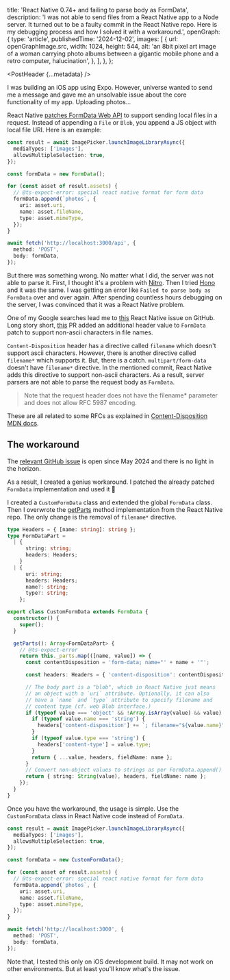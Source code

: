
  title: 'React Native 0.74+ and failing to parse body as FormData',
  description:
    'I was not able to send files from a React Native app to a Node server. It turned out to be a faulty commit in the React Native repo. Here is my debugging process and how I solved it with a workaround.',
  openGraph: {
    type: 'article',
    publishedTime: '2024-12-02',
    images: [
      {
        url: openGraphImage.src,
        width: 1024,
        height: 544,
        alt: 'an 8bit pixel art image of a woman  carrying photo albums between a gigantic mobile phone and a retro computer, halucination',
      },
    ],
  },
};

<PostHeader {...metadata} />

I was building an iOS app using Expo. However, universe wanted to send me a message and gave me an unsolvable issue about the core functionality of my app. Uploading photos...

React Native [patches FormData Web API](https://github.com/facebook/react-native/blob/v0.76.3/packages/react-native/Libraries/Network/FormData.js) to support sending local files in a request. Instead of appending a `File` or `Blob`, you append a JS object with local file URI. Here is an example:

```ts
const result = await ImagePicker.launchImageLibraryAsync({
  mediaTypes: ['images'],
  allowsMultipleSelection: true,
});

const formData = new FormData();

for (const asset of result.assets) {
  // @ts-expect-error: special react native format for form data
  formData.append(`photos`, {
    uri: asset.uri,
    name: asset.fileName,
    type: asset.mimeType,
  });
}

await fetch('http://localhost:3000/api', {
  method: 'POST',
  body: formData,
});
```

But there was something wrong. No matter what I did, the server was not able to parse it. First, I thought it's a problem with [Nitro](https://nitro.build/). Then I tried [Hono](https://hono.dev/) and it was the same. I was getting an error like `Failed to parse body as FormData` over and over again. After spending countless hours debugging on the server, I was convinced that it was a React Native problem.

One of my Google searches lead me to [this](https://github.com/facebook/react-native/issues/44737) React Native issue on GitHub. Long story short, [this](https://github.com/facebook/react-native/pull/35060) PR added an additional header value to `FormData` patch to support non-ascii characters in file names.

`Content-Disposition` header has a directive called `filename` which doesn't support ascii characters. However, there is another directive called `filename*` which supports it. But, there is a catch. `multipart/form-data` doesn't have `filename*` directive. In the mentioned commit, React Native adds this directive to support non-ascii characters. As a result, server parsers are not able to parse the request body as `FormData`.

> Note that the request header does not have the filename\* parameter and does not allow RFC 5987 encoding.

These are all related to some RFCs as explained in [Content-Disposition MDN docs](https://developer.mozilla.org/en-US/docs/Web/HTTP/Headers/Content-Disposition).

## The workaround

The [relevant GitHub issue](https://github.com/facebook/react-native/issues/44737) is open since May 2024 and there is no light in the horizon.

As a result, I created a genius workaround. I patched the already patched `FormData` implementation and used it 🤡

I created a `CustomFormData` class and extended the global `FormData` class. Then I overwrote the [getParts](https://github.com/facebook/react-native/blob/605e2e443bf893d5896f1d613cac763564dc3f69/packages/react-native/Libraries/Network/FormData.js#L73-L96) method implementation from the React Native repo. The only change is the removal of `filename*` directive.

```ts
type Headers = { [name: string]: string };
type FormDataPart =
  | {
      string: string;
      headers: Headers;
    }
  | {
      uri: string;
      headers: Headers;
      name?: string;
      type?: string;
    };

export class CustomFormData extends FormData {
  constructor() {
    super();
  }

  getParts(): Array<FormDataPart> {
    // @ts-expect-error
    return this._parts.map(([name, value]) => {
      const contentDisposition = 'form-data; name="' + name + '"';

      const headers: Headers = { 'content-disposition': contentDisposition };

      // The body part is a "blob", which in React Native just means
      // an object with a `uri` attribute. Optionally, it can also
      // have a `name` and `type` attribute to specify filename and
      // content type (cf. web Blob interface.)
      if (typeof value === 'object' && !Array.isArray(value) && value) {
        if (typeof value.name === 'string') {
          headers['content-disposition'] += `; filename="${value.name}"`;
        }
        if (typeof value.type === 'string') {
          headers['content-type'] = value.type;
        }
        return { ...value, headers, fieldName: name };
      }
      // Convert non-object values to strings as per FormData.append() spec
      return { string: String(value), headers, fieldName: name };
    });
  }
}
```

Once you have the workaround, the usage is simple. Use the `CustomFormData` class in React Native code instead of `FormData`.

```ts
const result = await ImagePicker.launchImageLibraryAsync({
  mediaTypes: ['images'],
  allowsMultipleSelection: true,
});

const formData = new CustomFormData();

for (const asset of result.assets) {
  // @ts-expect-error: special react native format for form data
  formData.append(`photos`, {
    uri: asset.uri,
    name: asset.fileName,
    type: asset.mimeType,
  });
}

await fetch('http://localhost:3000', {
  method: 'POST',
  body: formData,
});
```

Note that, I tested this only on iOS development build. It may not work on other environments. But at least you'll know what's the issue.
